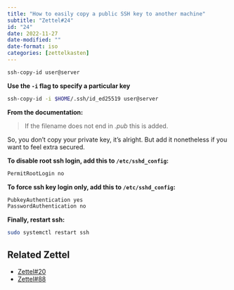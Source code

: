 ```yaml
---
title: "How to easily copy a public SSH key to another machine"
subtitle: "Zettel#24"
id: "24"
date: 2022-11-27
date-modified: ""
date-format: iso
categories: [zettelkasten]
---
```

```bash
ssh-copy-id user@server
```

**Use the `-i` flag to specify a particular key**

```bash
ssh-copy-id -i $HOME/.ssh/id_ed25519 user@server
```

**From the documentation:**

> If the filename does not end in *.pub* this is added.

So, you don't copy your private key, it's alright. But add it nonetheless if you want to feel extra secured.

**To disable root ssh login, add this to `/etc/sshd_config`:**

```bash
PermitRootLogin no
```

**To force ssh key login only, add this to `/etc/sshd_config`:**

```bash
PubkeyAuthentication yes
PasswordAuthentication no
```

**Finally, restart ssh:**

```bash
sudo systemctl restart ssh
```

## Related Zettel

* [Zettel#20](/zettel/20)
* [Zettel#88](/zettel/88)
